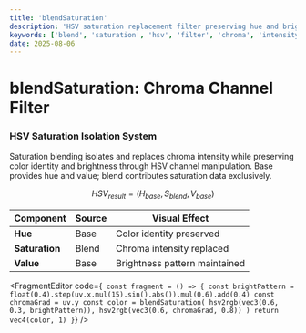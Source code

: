 ```yaml
---
title: 'blendSaturation'
description: 'HSV saturation replacement filter preserving hue and brightness channels'
keywords: ['blend', 'saturation', 'hsv', 'filter', 'chroma', 'intensity']
date: 2025-08-06
---
```



# blendSaturation: Chroma Channel Filter

### HSV Saturation Isolation System

Saturation blending isolates and replaces chroma intensity while preserving color identity and brightness through HSV channel manipulation. Base provides hue and value; blend contributes saturation data exclusively.

$$
HSV_{result} = (H_{base}, S_{blend}, V_{base})
$$

| Component      | Source | Visual Effect                 |
| -------------- | ------ | ----------------------------- |
| **Hue**        | Base   | Color identity preserved      |
| **Saturation** | Blend  | Chroma intensity replaced     |
| **Value**      | Base   | Brightness pattern maintained |

<FragmentEditor
        code={`
const fragment = () => {
        const brightPattern = float(0.4).step(uv.x.mul(15).sin().abs()).mul(0.6).add(0.4)
        const chromaGrad = uv.y
        const color = blendSaturation(
                hsv2rgb(vec3(0.6, 0.3, brightPattern)),
                hsv2rgb(vec3(0.6, chromaGrad, 0.8))
        )
        return vec4(color, 1)
}`}
/>

